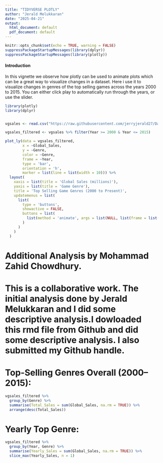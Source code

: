 ---
title: "TIDYVERSE PLOTLY"
author: "Jerald Melukkaran"
date: "2025-04-21"
output:
  html_document: default
  pdf_document: default
---

```{r setup, include=FALSE}
knitr::opts_chunk$set(echo = TRUE, warning = FALSE)
suppressPackageStartupMessages(library(dplyr))
suppressPackageStartupMessages(library(plotly))
```

#### Introduction 

In this vignette we observe how plotly can be used to animate plots which can be a great way to visualize changes in a dataset. Here i use it to visualize changes in genres of the top selling games across the years 2000 to 2015. You can either click play to automatically run through the years, or use the slider. 


```{r warning=FALSE}

library(plotly)
library(dplyr)


vgsales <- read.csv("https://raw.githubusercontent.com/jerryjerald27/Data-607/refs/heads/main/Tidyverse/vgsales.csv")

vgsales_filtered <- vgsales %>% filter(Year >= 2000 & Year <= 2015)

plot_ly(data = vgsales_filtered, 
        x = ~Global_Sales, 
        y = ~Genre, 
        color = ~Genre, 
        frame = ~Year, 
        type = 'bar', 
        orientation = 'h', 
        marker = list(line = list(width = 10))) %>%
  layout(
    xaxis = list(title = 'Global Sales (millions)'),
    yaxis = list(title = 'Game Genre'),
    title = 'Top Selling Game Genres (2000 to Present)',
    updatemenus = list(
      list(
        type = 'buttons',
        showactive = FALSE,
        buttons = list(
          list(method = 'animate', args = list(NULL, list(frame = list(duration = 1000, redraw = TRUE), mode = 'immediate')))
        )
      )
    )
  )

```

# Additional Analysis by Mohammad Zahid Chowdhury.

# This is a collaborative work. The initial analysis done by Jerald Melukkaran and I did some descriptive analysis.I dowloaded this rmd file from Github and did some descriptive analysis. I also submitted my Github handle. 




# Top-Selling Genres Overall (2000–2015):

```{r}
vgsales_filtered %>%
  group_by(Genre) %>%
  summarise(Total_Sales = sum(Global_Sales, na.rm = TRUE)) %>%
  arrange(desc(Total_Sales))

```




# Yearly Top Genre:


```{r}

vgsales_filtered %>%
  group_by(Year, Genre) %>%
  summarise(Yearly_Sales = sum(Global_Sales, na.rm = TRUE)) %>%
  slice_max(Yearly_Sales, n = 1)

```


